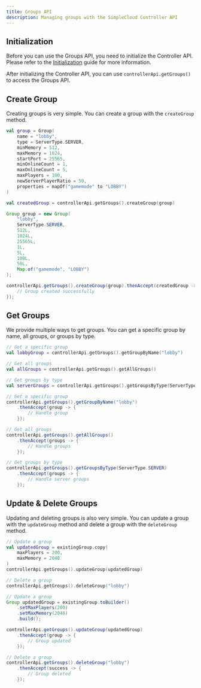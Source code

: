 ```yaml
---
title: Groups API
description: Managing groups with the SimpleCloud Controller API
---
```


## Initialization

Before you can use the Groups API, you need to initialize the Controller API. Please refer to the [Initialization](/docs/developers/getting-started/initialization) guide for more information.

After initializing the Controller API, you can use `controllerApi.getGroups()` to access the Groups API.

## Create Group

Creating groups is very simple. You can create a group with the `createGroup` method.

```kotlin tab="Kotlin"
val group = Group(
    name = "lobby",
    type = ServerType.SERVER,
    minMemory = 512,
    maxMemory = 1024,
    startPort = 25565,
    minOnlineCount = 1,
    maxOnlineCount = 5,
    maxPlayers = 100,
    newServerPlayerRatio = 50,
    properties = mapOf("gamemode" to "LOBBY")
)

val createdGroup = controllerApi.getGroups().createGroup(group)
```

```java tab="Java"
Group group = new Group(
    "lobby",
    ServerType.SERVER,
    512L,
    1024L,
    25565L,
    1L,
    5L,
    100L,
    50L,
    Map.of("gamemode", "LOBBY")
);

controllerApi.getGroups().createGroup(group).thenAccept(createdGroup -> {
    // Group created successfully
});
```

## Get Groups

We provide multiple ways to get groups. You can get a specific group by name, all groups, or groups by type.

```kotlin tab="Kotlin"
// Get a specific group
val lobbyGroup = controllerApi.getGroups().getGroupByName("lobby")

// Get all groups
val allGroups = controllerApi.getGroups().getAllGroups()

// Get groups by type
val serverGroups = controllerApi.getGroups().getGroupsByType(ServerType.SERVER)
```

```java tab="Java"
// Get a specific group
controllerApi.getGroups().getGroupByName("lobby")
    .thenAccept(group -> {
        // Handle group
    });

// Get all groups
controllerApi.getGroups().getAllGroups()
    .thenAccept(groups -> {
        // Handle groups
    });

// Get groups by type
controllerApi.getGroups().getGroupsByType(ServerType.SERVER)
    .thenAccept(groups -> {
        // Handle server groups
    });
```

## Update & Delete Groups

Updating and deleting groups is also very simple. You can update a group with the `updateGroup` method and delete a group with the `deleteGroup` method.

```kotlin tab="Kotlin"
// Update a group
val updatedGroup = existingGroup.copy(
    maxPlayers = 200,
    maxMemory = 2048
)
controllerApi.getGroups().updateGroup(updatedGroup)

// Delete a group
controllerApi.getGroups().deleteGroup("lobby")
```

```java tab="Java"
// Update a group
Group updatedGroup = existingGroup.toBuilder()
    .setMaxPlayers(200)
    .setMaxMemory(2048)
    .build();

controllerApi.getGroups().updateGroup(updatedGroup)
    .thenAccept(group -> {
        // Group updated
    });

// Delete a group
controllerApi.getGroups().deleteGroup("lobby")
    .thenAccept(success -> {
        // Group deleted
    });
```
